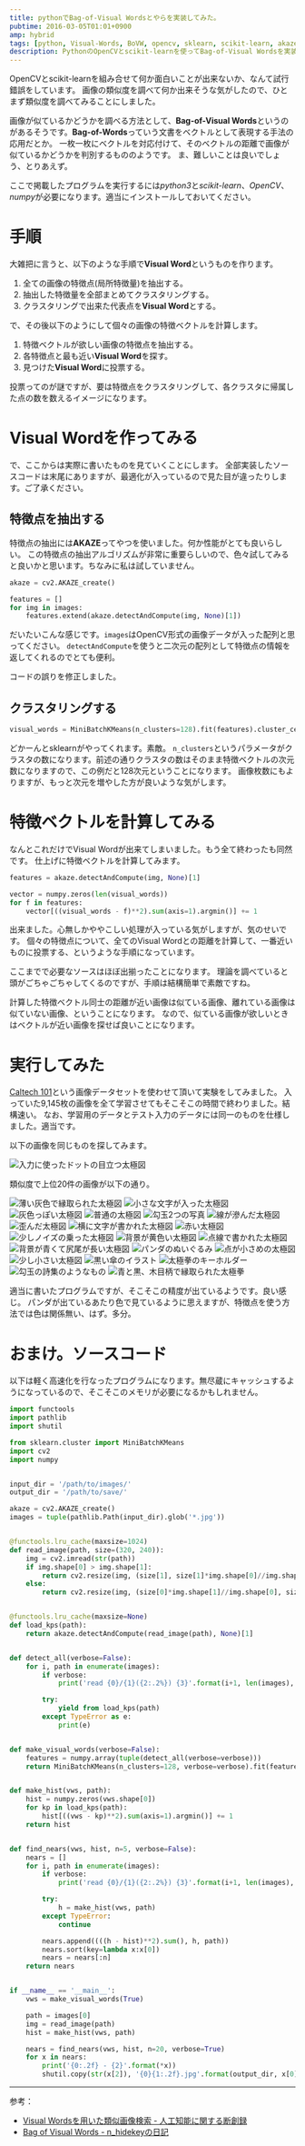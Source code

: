 ```yaml
---
title: pythonでBag-of-Visual Wordsとやらを実装してみた。
pubtime: 2016-03-05T01:01+0900
amp: hybrid
tags: [python, Visual-Words, BoVW, opencv, sklearn, scikit-learn, akaze, numpy]
description: PythonのOpenCVとscikit-learnを使ってBag-of-Visual Wordsを実装して、類似している画像を検索するプログラムを作ってみました。
---
```


OpenCVとscikit-learnを組み合せて何か面白いことが出来ないか、なんて試行錯誤をしています。
画像の類似度を調べて何か出来そうな気がしたので、ひとまず類似度を調べてみることにしました。

画像が似ているかどうかを調べる方法として、**Bag-of-Visual Words**というのがあるそうです。**Bag-of-Words**っていう文書をベクトルとして表現する手法の応用だとか。
一枚一枚にベクトルを対応付けて、そのベクトルの距離で画像が似ているかどうかを判別するもののようです。
ま、難しいことは良いでしょう、とりあえず。

ここで掲載したプログラムを実行するには*python3*と*scikit-learn*、*OpenCV*、*numpy*が必要になります。適当にインストールしておいてください。

# 手順
大雑把に言うと、以下のような手順で**Visual Word**というものを作ります。

1. 全ての画像の特徴点(局所特徴量)を抽出する。
2. 抽出した特徴量を全部まとめてクラスタリングする。
3. クラスタリングで出来た代表点を**Visual Word**とする。

で、その後以下のようにして個々の画像の特徴ベクトルを計算します。

1. 特徴ベクトルが欲しい画像の特徴点を抽出する。
2. 各特徴点と最も近い**Visual Word**を探す。
3. 見つけた**Visual Word**に投票する。

投票ってのが謎ですが、要は特徴点をクラスタリングして、各クラスタに帰属した点の数を数えるイメージになります。

# Visual Wordを作ってみる
で、ここからは実際に書いたものを見ていくことにします。
全部実装したソースコードは末尾にありますが、最適化が入っているので見た目が違ったりします。ご了承ください。

## 特徴点を抽出する
特徴点の抽出には**AKAZE**ってやつを使いました。何か性能がとても良いらしい。
この特徴点の抽出アルゴリズムが非常に重要らしいので、色々試してみると良いかと思います。ちなみに私は試していません。

``` python
akaze = cv2.AKAZE_create()

features = []
for img in images:
    features.extend(akaze.detectAndCompute(img, None)[1])
```
だいたいこんな感じです。`images`はOpenCV形式の画像データが入った配列と思ってください。
`detectAndCompute`を使うと二次元の配列として特徴点の情報を返してくれるのでとても便利。

<PS date="2016-03-04">
コードの誤りを修正しました。
</PS>

## クラスタリングする
``` python
visual_words = MiniBatchKMeans(n_clusters=128).fit(features).cluster_centers_
```
どかーんとsklearnがやってくれます。素敵。
`n_clusters`というパラメータがクラスタの数になります。前述の通りクラスタの数はそのまま特徴ベクトルの次元数になりますので、この例だと128次元ということになります。
画像枚数にもよりますが、もっと次元を増やした方が良いような気がします。

# 特徴ベクトルを計算してみる
なんとこれだけでVisual Wordが出来てしまいました。もう全て終わったも同然です。
仕上げに特徴ベクトルを計算してみます。

``` python
features = akaze.detectAndCompute(img, None)[1]

vector = numpy.zeros(len(visual_words))
for f in features:
    vector[((visual_words - f)**2).sum(axis=1).argmin()] += 1
```
出来ました。心無しかややこしい処理が入っている気がしますが、気のせいです。
個々の特徴点について、全てのVisual Wordとの距離を計算して、一番近いものに投票する、というような手順になっています。

ここまでで必要なソースはほぼ出揃ったことになります。
理論を調べていると頭がごちゃごちゃしてくるのですが、手順は結構簡単で素敵ですね。

計算した特徴ベクトル同士の距離が近い画像は似ている画像、離れている画像は似ていない画像、ということになります。
なので、似ている画像が欲しいときはベクトルが近い画像を探せば良いことになります。

# 実行してみた
[Caltech 101](http://www.vision.caltech.edu/Image_Datasets/Caltech101/Caltech101.html)という画像データセットを使わせて頂いて実験をしてみました。
入っていた9,145枚の画像を全て学習させてもそこそこの時間で終わりました。結構速い。
なお、学習用のデータとテスト入力のデータには同一のものを仕様しました。適当です。

以下の画像を同じものを探してみます。

![入力に使ったドットの目立つ太極図](/blog/2016/03/visualwords-input.jpg "300x297")

類似度で上位20件の画像が以下の通り。

![薄い灰色で縁取られた太極図](/blog/2016/03/visualwords-output1.jpg "150x150")
![小さな文字が入った太極図](/blog/2016/03/visualwords-output2.jpg "132x150")
![灰色っぽい太極図](/blog/2016/03/visualwords-output3.jpg "150x147")
![普通の太極図](/blog/2016/03/visualwords-output4.jpg "150x147")
![勾玉2つの写真](/blog/2016/03/visualwords-output5.jpg "150x139")
![線が滲んだ太極図](/blog/2016/03/visualwords-output6.jpg "150x148")
![歪んだ太極図](/blog/2016/03/visualwords-output7.jpg "150x150")
![横に文字が書かれた太極図](/blog/2016/03/visualwords-output8.jpg "130x150")
![赤い太極図](/blog/2016/03/visualwords-output9.jpg "150x147")
![少しノイズの乗った太極図](/blog/2016/03/visualwords-output10.jpg "150x131")
![背景が黄色い太極図](/blog/2016/03/visualwords-output11.jpg "150x145")
![点線で書かれた太極図](/blog/2016/03/visualwords-output12.jpg "150x149")
![背景が青くて尻尾が長い太極図](/blog/2016/03/visualwords-output13.jpg "150x150")
![パンダのぬいぐるみ](/blog/2016/03/visualwords-output14.jpg "150x150")
![点が小さめの太極図](/blog/2016/03/visualwords-output15.jpg "150x150")
![少し小さい太極図](/blog/2016/03/visualwords-output16.jpg "150x136")
![黒い傘のイラスト](/blog/2016/03/visualwords-output17.jpg "150x131")
![太極拳のキーホルダー](/blog/2016/03/visualwords-output18.jpg "150x100")
![勾玉の詩集のようなもの](/blog/2016/03/visualwords-output19.jpg "150x150")
![青と黒、木目柄で縁取られた太極拳](/blog/2016/03/visualwords-output20.jpg "147x150")

適当に書いたプログラムですが、そこそこの精度が出ているようです。良い感じ。
パンダが出ているあたり色で見ているように思えますが、特徴点を使う方法では色は関係無い、はず。多分。

# おまけ。ソースコード
以下は軽く高速化を行なったプログラムになります。無尽蔵にキャッシュするようになっているので、そこそこのメモリが必要になるかもしれません。

``` python
import functools
import pathlib
import shutil

from sklearn.cluster import MiniBatchKMeans
import cv2
import numpy


input_dir = '/path/to/images/'
output_dir = '/path/to/save/'

akaze = cv2.AKAZE_create()
images = tuple(pathlib.Path(input_dir).glob('*.jpg'))


@functools.lru_cache(maxsize=1024)
def read_image(path, size=(320, 240)):
    img = cv2.imread(str(path))
    if img.shape[0] > img.shape[1]:
        return cv2.resize(img, (size[1], size[1]*img.shape[0]//img.shape[1]))
    else:
        return cv2.resize(img, (size[0]*img.shape[1]//img.shape[0], size[0]))


@functools.lru_cache(maxsize=None)
def load_kps(path):
    return akaze.detectAndCompute(read_image(path), None)[1]


def detect_all(verbose=False):
    for i, path in enumerate(images):
        if verbose:
            print('read {0}/{1}({2:.2%}) {3}'.format(i+1, len(images), (i+1)/len(images), path))

        try:
            yield from load_kps(path)
        except TypeError as e:
            print(e)


def make_visual_words(verbose=False):
    features = numpy.array(tuple(detect_all(verbose=verbose)))
    return MiniBatchKMeans(n_clusters=128, verbose=verbose).fit(features).cluster_centers_


def make_hist(vws, path):
    hist = numpy.zeros(vws.shape[0])
    for kp in load_kps(path):
        hist[((vws - kp)**2).sum(axis=1).argmin()] += 1
    return hist


def find_nears(vws, hist, n=5, verbose=False):
    nears = []
    for i, path in enumerate(images):
        if verbose:
            print('read {0}/{1}({2:.2%}) {3}'.format(i+1, len(images), (i+1)/len(images), path))

        try:
            h = make_hist(vws, path)
        except TypeError:
            continue

        nears.append((((h - hist)**2).sum(), h, path))
        nears.sort(key=lambda x:x[0])
        nears = nears[:n]
    return nears


if __name__ == '__main__':
    vws = make_visual_words(True)

    path = images[0]
    img = read_image(path)
    hist = make_hist(vws, path)

    nears = find_nears(vws, hist, n=20, verbose=True)
    for x in nears:
        print('{0:.2f} - {2}'.format(*x))
        shutil.copy(str(x[2]), '{0}{1:.2f}.jpg'.format(output_dir, x[0]))
```

---

参考：
- [Visual Wordsを用いた類似画像検索 - 人工知能に関する断創録](http://aidiary.hatenablog.com/entry/20100227/1267277731)
- [Bag of Visual Words - n_hidekeyの日記](http://d.hatena.ne.jp/n_hidekey/20111120/1321803326)
